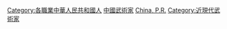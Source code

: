 [[Category:各職業中華人民共和國人|Category:各職業中華人民共和國人]]
[[Category:中國武術家|]]
[[Category:各國武術家|China, P.R.]]
[[Category:近現代武術家|Category:近現代武術家]]